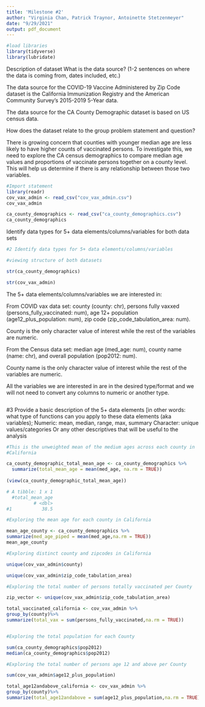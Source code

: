 ```yaml
---
title: 'Milestone #2'
author: "Virginia Chan, Patrick Traynor, Antoinette Stetzenmeyer"
date: "9/29/2021"
output: pdf_document
---
```




```r
#load libraries
library(tidyverse)
library(lubridate)
```

Description of dataset
What is the data source? (1-2 sentences on where the data is coming from, dates included, etc.)

The data source for the COVID-19 Vaccine Administered by Zip Code dataset is the California Immunization Registry and the American Community Survey's 2015-2019 5-Year data. 

The data source for the CA County Demographic dataset is based on US census data.

How does the dataset relate to the group problem statement and question?

There is growing concern that counties with younger median age are less likely to have higher counts of vaccinated persons. To investigate this, we need to explore the CA census demographics to compare median age values and proportions of vaccinate persons together on a county level. This will help us determine if there is any relationship between those two variables. 

\newpage 

```r
#Import statement
library(readr)
cov_vax_admin <- read_csv("cov_vax_admin.csv")
cov_vax_admin

ca_county_demographics <- read_csv("ca_county_demographics.csv")
ca_county_demographics
```

\newpage 

Identify data types for 5+ data elements/columns/variables for both data sets

```r
#2 Identify data types for 5+ data elements/columns/variables

#viewing structure of both datasets

str(ca_county_demographics)

str(cov_vax_admin)
```


The 5+ data elements/columns/variables we are interested in: 

From COVID vax data set: county (county: chr), persons fully vaxxed 
(persons_fully_vaccinated: num), 
age 12+ population (age12_plus_population: num), 
zip code (zip_code_tabulation_area: num).

County is the only character value of interest while the rest of the variables 
are numeric. 

From the Census data set: median age (med_age: num), county name (name: chr), 
and overall population (pop2012: num). 

County name is the only character value of interest while the rest of the 
variables are numeric. 

All the variables we are interested in are in the desired type/format 
and we will not need to convert any columns to numeric or another type. 

```r

```

\newpage 
#3 Provide a basic description of the 5+ data elements
[in other words: what type of functions can you apply to these data elements (aka variables);
Numeric: mean, median, range, max, summary
Character:  unique values/categories
Or any other descriptives that will be useful to the analysis


```r
#This is the unweighted mean of the medium ages across each county in 
#California

ca_county_demographic_total_mean_age <- ca_county_demographics %>%
  summarize(total_mean_age = mean(med_age, na.rm = TRUE)) 
  
(view(ca_county_demographic_total_mean_age))

# A tibble: 1 x 1
  #total_mean_age
          # <dbl>
#1           38.5

#Exploring the mean age for each county in California

mean_age_county <- ca_county_demographics %>%
summarize(med_age_piped = mean(med_age,na.rm = TRUE))
mean_age_county

#Exploring distinct county and zipcodes in California

unique(cov_vax_admin$county)

unique(cov_vax_admin$zip_code_tabulation_area)

#Exploring the total number of persons totally vaccinated per County

zip_vector <- unique(cov_vax_admin$zip_code_tabulation_area)

total_vaccinated_california <- cov_vax_admin %>%
group_by(county)%>%
summarize(total_vax = sum(persons_fully_vaccinated,na.rm = TRUE))


#Exploring the total population for each County

sum(ca_county_demographics$pop2012)
median(ca_county_demographics$pop2012)

#Exploring the total number of persons age 12 and above per County

sum(cov_vax_admin$age12_plus_population)

total_age12andabove_california <- cov_vax_admin %>%
group_by(county)%>%
summarize(total_age12andabove = sum(age12_plus_population,na.rm = TRUE), median_of_age_12_and_above = median(age12_plus_population, na.rm = TRUE), miniumu_age_of_12_and_above = min(age12_plus_population, na.rm = TRUE), maximum_age_of_12_and_above = max(age12_plus_population, na.rm = TRUE))



```
